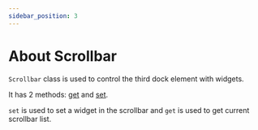 ```yaml
---
sidebar_position: 3
---
```

# About Scrollbar

`Scrollbar` class is used to control the third dock element with widgets.

It has 2 methods: [get](get) and [set](set).

`set` is used to set a widget in the scrollbar and `get` is used to get current scrollbar list.